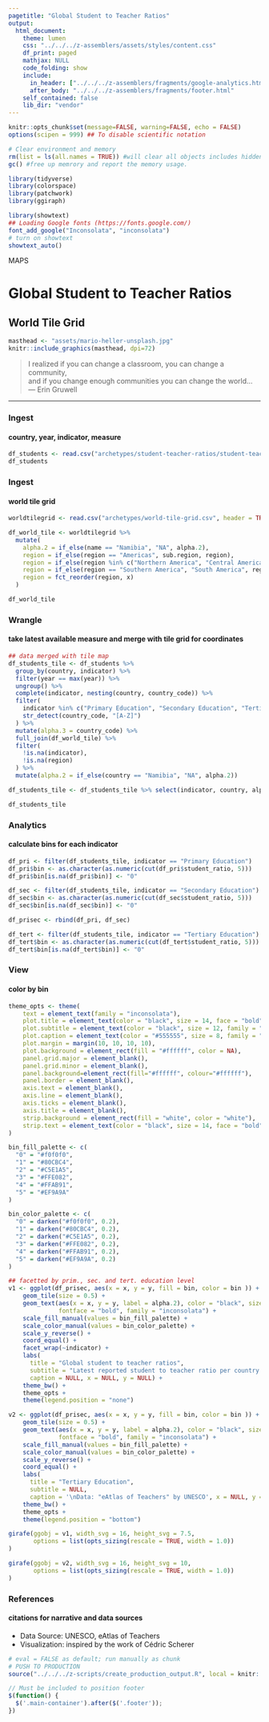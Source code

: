 ```yaml
---
pagetitle: "Global Student to Teacher Ratios"
output: 
  html_document:
    theme: lumen
    css: "../../../z-assemblers/assets/styles/content.css"
    df_print: paged
    mathjax: NULL
    code_folding: show
    include:
      in_header: ["../../../z-assemblers/fragments/google-analytics.html", "../../../z-assemblers/fragments/header.html"]
      after_body: "../../../z-assemblers/fragments/footer.html"
    self_contained: false
    lib_dir: "vendor"
---
```


```r

knitr::opts_chunk$set(message=FALSE, warning=FALSE, echo = FALSE)
options(scipen = 999) ## To disable scientific notation

# Clear environment and memory
rm(list = ls(all.names = TRUE)) #will clear all objects includes hidden objects.
gc() #free up memrory and report the memory usage.

library(tidyverse)
library(colorspace)
library(patchwork)
library(ggiraph)

library(showtext)
## Loading Google fonts (https://fonts.google.com/)
font_add_google("Inconsolata", "inconsolata")
# turn on showtext
showtext_auto()

```

<div class="activity">
MAPS  
</div>

# Global Student to Teacher Ratios
## World Tile Grid

```r

masthead <- "assets/mario-heller-unsplash.jpg"
knitr::include_graphics(masthead, dpi=72)

```

> I realized if you can change a classroom, you can change a community,\
  and if you change enough communities you can change the world...\
--- Erin Gruwell\

***


### Ingest
#### country, year, indicator, measure


```r

df_students <- read.csv("archetypes/student-teacher-ratios/student-teacher-ratios.csv", header = TRUE)
df_students

```


### Ingest
#### world tile grid


```r

worldtilegrid <- read.csv("archetypes/world-tile-grid.csv", header = TRUE)

df_world_tile <- worldtilegrid %>% 
  mutate(
    alpha.2 = if_else(name == "Namibia", "NA", alpha.2),
    region = if_else(region == "Americas", sub.region, region),
    region = if_else(region %in% c("Northern America", "Central America", "Caribbean"), "North America", region),
    region = if_else(region == "Southern America", "South America", region),
    region = fct_reorder(region, x)
  )

df_world_tile

```


### Wrangle
#### take latest available measure and merge with tile grid for coordinates


```r

## data merged with tile map
df_students_tile <- df_students %>% 
  group_by(country, indicator) %>% 
  filter(year == max(year)) %>% 
  ungroup() %>% 
  complete(indicator, nesting(country, country_code)) %>% 
  filter(
    indicator %in% c("Primary Education", "Secondary Education", "Tertiary Education"), 
    str_detect(country_code, "[A-Z]")
  ) %>% 
  mutate(alpha.3 = country_code) %>%
  full_join(df_world_tile) %>%
  filter(
    !is.na(indicator),
    !is.na(region)
  ) %>% 
  mutate(alpha.2 = if_else(country == "Namibia", "NA", alpha.2))

df_students_tile <- df_students_tile %>% select(indicator, country, alpha.2, year, student_ratio, x, y)

df_students_tile

```


### Analytics
#### calculate bins for each indicator


```r

df_pri <- filter(df_students_tile, indicator == "Primary Education")
df_pri$bin <- as.character(as.numeric(cut(df_pri$student_ratio, 5)))
df_pri$bin[is.na(df_pri$bin)] <- "0"

df_sec <- filter(df_students_tile, indicator == "Secondary Education")
df_sec$bin <- as.character(as.numeric(cut(df_sec$student_ratio, 5)))
df_sec$bin[is.na(df_sec$bin)] <- "0"

df_prisec <- rbind(df_pri, df_sec)

df_tert <- filter(df_students_tile, indicator == "Tertiary Education")
df_tert$bin <- as.character(as.numeric(cut(df_tert$student_ratio, 5)))
df_tert$bin[is.na(df_tert$bin)] <- "0"

```


### View
#### color by bin


```r

theme_opts <- theme(
    text = element_text(family = "inconsolata"), 
    plot.title = element_text(color = "black", size = 14, face = "bold", family = "inconsolata", hjust = 0.5),
    plot.subtitle = element_text(color = "black", size = 12, family = "inconsolata", hjust = 0.5),
    plot.caption = element_text(color = "#555555", size = 8, family = "inconsolata"),    
    plot.margin = margin(10, 10, 10, 10),
    plot.background = element_rect(fill = "#ffffff", color = NA),
    panel.grid.major = element_blank(),
    panel.grid.minor = element_blank(),
    panel.background=element_rect(fill="#ffffff", colour="#ffffff"),
    panel.border = element_blank(),
    axis.text = element_blank(),
    axis.line = element_blank(),
    axis.ticks = element_blank(),
    axis.title = element_blank(),
    strip.background = element_rect(fill = "white", color = "white"),
    strip.text = element_text(color = "black", size = 14, face = "bold", family = "inconsolata", hjust = 0.5)
)

bin_fill_palette <- c(
  "0" = "#f0f0f0",
  "1" = "#80CBC4",
  "2" = "#C5E1A5",
  "3" = "#FFE082",
  "4" = "#FFAB91",
  "5" = "#EF9A9A"
)

bin_color_palette <- c(
  "0" = darken("#f0f0f0", 0.2),
  "1" = darken("#80CBC4", 0.2),
  "2" = darken("#C5E1A5", 0.2),
  "3" = darken("#FFE082", 0.2),
  "4" = darken("#FFAB91", 0.2),
  "5" = darken("#EF9A9A", 0.2)
)

## facetted by prim., sec. and tert. education level
v1 <- ggplot(df_prisec, aes(x = x, y = y, fill = bin, color = bin )) + 
    geom_tile(size = 0.5) +
    geom_text(aes(x = x, y = y, label = alpha.2), color = "black", size = 3, 
              fontface = "bold", family = "inconsolata") +
    scale_fill_manual(values = bin_fill_palette) +
    scale_color_manual(values = bin_color_palette) +
    scale_y_reverse() +
    coord_equal() +
    facet_wrap(~indicator) +
    labs(
      title = "Global student to teacher ratios",
      subtitle = "Latest reported student to teacher ratio per country and educational level (2012-2018)\n",
      caption = NULL, x = NULL, y = NULL) +
    theme_bw() +
    theme_opts +
    theme(legend.position = "none")

v2 <- ggplot(df_prisec, aes(x = x, y = y, fill = bin, color = bin )) + 
    geom_tile(size = 0.5) +
    geom_text(aes(x = x, y = y, label = alpha.2), color = "black", size = 3.5, 
              fontface = "bold", family = "inconsolata") +
    scale_fill_manual(values = bin_fill_palette) +
    scale_color_manual(values = bin_color_palette) +
    scale_y_reverse() +
    coord_equal() +
    labs(
      title = "Tertiary Education",
      subtitle = NULL,
      caption = '\nData: "eAtlas of Teachers" by UNESCO', x = NULL, y = NULL) +
    theme_bw() +
    theme_opts +
    theme(legend.position = "bottom")

girafe(ggobj = v1, width_svg = 16, height_svg = 7.5,
       options = list(opts_sizing(rescale = TRUE, width = 1.0))
)

girafe(ggobj = v2, width_svg = 16, height_svg = 10,
       options = list(opts_sizing(rescale = TRUE, width = 1.0))
)

```


### References
#### citations for narrative and data sources

* Data Source: UNESCO, eAtlas of Teachers
* Visualization: inspired by the work of Cédric Scherer

```r

# eval = FALSE as default; run manually as chunk
# PUSH TO PRODUCTION
source("../../../z-scripts/create_production_output.R", local = knitr::knit_global())

```


```js

// Must be included to position footer
$(function() {
  $('.main-container').after($('.footer'));
})

```

